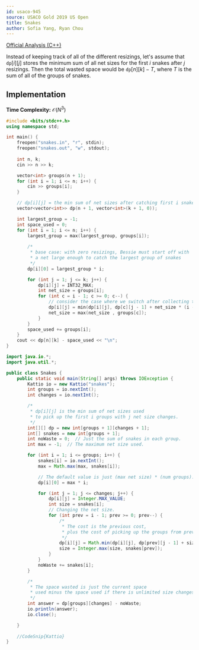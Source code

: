 ```yaml
---
id: usaco-945
source: USACO Gold 2019 US Open
title: Snakes
author: Sofia Yang, Ryan Chou
---
```


[Official Analysis (C++)](http://www.usaco.org/current/data/sol_snakes_gold_open19.html)


Instead of keeping track of all of the different resizings, let's assume that $\texttt{dp}[i][j]$ stores the minimum sum of all net sizes for the first $i$ snakes after $j$ resizings. Then the total wasted space would be $\texttt{dp}[n][k] - T$, where $T$ is the sum of all of the groups of snakes.

## Implementation

**Time Complexity:** $\mathcal{O}(N^3)$

<LanguageSection>
<CPPSection>

```cpp
#include <bits/stdc++.h>
using namespace std;

int main() {
	freopen("snakes.in", "r", stdin);
	freopen("snakes.out", "w", stdout);
	
	int n, k;
	cin >> n >> k;

	vector<int> groups(n + 1);
	for (int i = 1; i <= n; i++) {
		cin >> groups[i];
	}

	// dp[i][j] = the min sum of net sizes after catching first i snakes with j resizings
	vector<vector<int>> dp(n + 1, vector<int>(k + 1, 0));

	int largest_group = -1;
	int space_used = 0;
	for (int i = 1; i <= n; i++) {
		largest_group = max(largest_group, groups[i]);
		
		/*
		 * base case: with zero resizings, Bessie must start off with
		 * a net large enough to catch the largest group of snakes
		 */
		dp[i][0] = largest_group * i;

		for (int j = 1; j <= k; j++) {
			dp[i][j] = INT32_MAX;
			int net_size = groups[i];
			for (int c = i - 1; c >= 0; c--) {
				// consider the case where we switch after collecting the first c groups
				dp[i][j] = min(dp[i][j], dp[c][j - 1] + net_size * (i - c));
				net_size = max(net_size , groups[c]);
			}
		}
		space_used += groups[i];
	}
	cout << dp[n][k] - space_used << "\n";
}
```
</CPPSection>
<JavaSection>

```java
import java.io.*;
import java.util.*;

public class Snakes {
	public static void main(String[] args) throws IOException {
		Kattio io = new Kattio("snakes");
		int groups = io.nextInt();
		int changes = io.nextInt();

		/*
		 * dp[i][j] is the min sum of net sizes used
		 * to pick up the first i groups with j net size changes.
		 */
		int[][] dp = new int[groups + 1][changes + 1];
		int[] snakes = new int[groups + 1];
		int noWaste = 0;  // Just the sum of snakes in each group.
		int max = -1;  // The maximum net size used.

		for (int i = 1; i <= groups; i++) {
			snakes[i] = io.nextInt();
			max = Math.max(max, snakes[i]);

			// The default value is just (max net size) * (num groups).
			dp[i][0] = max * i;

			for (int j = 1; j <= changes; j++) {
				dp[i][j] = Integer.MAX_VALUE;
				int size = snakes[i];
				// Changing the net size.
				for (int prev = i - 1; prev >= 0; prev--) {
					/*
					 * The cost is the previous cost,
					 * plus the cost of picking up the groups from prev to i.
					 */
					dp[i][j] = Math.min(dp[i][j], dp[prev][j - 1] + size * (i - prev));
					size = Integer.max(size, snakes[prev]);
				}
			}
			noWaste += snakes[i];
		}

		/*
		 * The space wasted is just the current space
		 * used minus the space used if there is unlimited size changes.
		 */
		int answer = dp[groups][changes] - noWaste;
		io.println(answer);
		io.close();

	}
	
	//CodeSnip{Kattio}
}
```
</JavaSection>
</LanguageSection>
